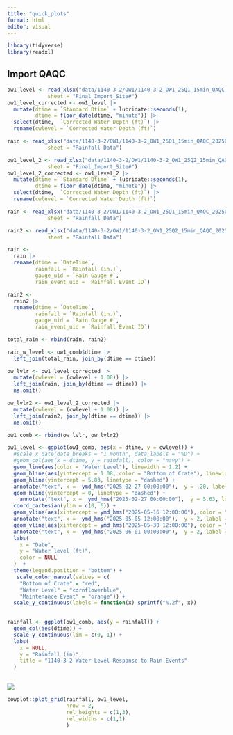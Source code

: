 ```yaml
---
title: "quick_plots"
format: html
editor: visual
---
```


```r
library(tidyverse)
library(readxl)
```

## Import QAQC

```r
ow1_level <- read_xlsx("data/1140-3-2/OW1/1140-3-2_OW1_25Q1_15min_QAQC_20250710_KR.xlsx",
             sheet = "Final_Import_Site#")
ow1_level_corrected <- ow1_level |>
  mutate(dtime = `Standard Dtime` + lubridate::seconds(1),
         dtime = floor_date(dtime, "minute")) |>
  select(dtime,  `Corrected Water Depth (ft)`) |>
  rename(cwlevel = `Corrected Water Depth (ft)`)

rain <- read_xlsx("data/1140-3-2/OW1/1140-3-2_OW1_25Q1_15min_QAQC_20250710_KR.xlsx",
             sheet = "Rainfall Data")

ow1_level_2 <- read_xlsx("data/1140-3-2/OW1/1140-3-2_OW1_25Q2_15min_QAQC_20250710_KR.xlsx",
             sheet = "Final_Import_Site#")
ow1_level_2_corrected <- ow1_level_2 |>
  mutate(dtime = `Standard Dtime` + lubridate::seconds(1),
         dtime = floor_date(dtime, "minute")) |>
  select(dtime,  `Corrected Water Depth (ft)`) |>
  rename(cwlevel = `Corrected Water Depth (ft)`)

rain <- read_xlsx("data/1140-3-2/OW1/1140-3-2_OW1_25Q1_15min_QAQC_20250710_KR.xlsx",
             sheet = "Rainfall Data")

rain2 <- read_xlsx("data/1140-3-2/OW1/1140-3-2_OW1_25Q2_15min_QAQC_20250710_KR.xlsx",
             sheet = "Rainfall Data")

rain <- 
  rain |> 
  rename(dtime = `DateTime`,
         rainfall = `Rainfall (in.)`,
         gauge_uid = `Rain Gauge #`,
         rain_event_uid = `Rainfall Event ID`)

rain2 <- 
  rain2 |> 
  rename(dtime = `DateTime`,
         rainfall = `Rainfall (in.)`,
         gauge_uid = `Rain Gauge #`,
         rain_event_uid = `Rainfall Event ID`)

total_rain <- rbind(rain, rain2)

rain_w_level <- ow1_comb$dtime |>
  left_join(total_rain, join_by(dtime == dtime))
```

```r
ow_lvlr <- ow1_level_corrected |>
  mutate(cwlevel = (cwlevel + 1.08)) |>
  left_join(rain, join_by(dtime == dtime)) |>
  na.omit()

ow_lvlr2 <- ow1_level_2_corrected |>
  mutate(cwlevel = (cwlevel + 1.08)) |>
  left_join(rain2, join_by(dtime == dtime)) |>
  na.omit()

ow1_comb <- rbind(ow_lvlr, ow_lvlr2)
```

```r
ow1_level <- ggplot(ow1_comb, aes(x = dtime, y = cwlevel)) +
  #scale_x_date(date_breaks = "1 month", data_labels = "%D") +
  #geom_col(aes(x = dtime, y = rainfall), color = "navy") +
  geom_line(aes(color = "Water Level"), linewidth = 1.2) +
  geom_hline(aes(yintercept = 1.08, color = "Bottom of Crate"), linewidth = 0.6 ) +
  geom_hline(yintercept = 5.83, linetype = "dashed") +
  annotate("text", x =  ymd_hms("2025-02-27 00:00:00"),  y = .20, label = "Bottom of pipe bedding", hjust = 0) +
  geom_hline(yintercept = 0, linetype = "dashed") +
    annotate("text", x =  ymd_hms("2025-02-27 00:00:00"),  y = 5.63, label = "Top of Storage", hjust = 0) +
  coord_cartesian(ylim = c(0, 6)) + 
  geom_vline(aes(xintercept = ymd_hms("2025-05-16 12:00:00"), color = "Maintenance Event"), linetype = 2, linewidth = 0.5) +
  annotate("text", x =  ymd_hms("2025-05-05 12:00:00"),  y = 2, label = "Orifice Drilled", hjust = 0) +
  geom_vline(aes(xintercept = ymd_hms("2025-05-30 12:00:00"), color = "Maintenance Event"), linetype = 2, linewidth = .5) +
  annotate("text", x =  ymd_hms("2025-06-01 00:00:00"),  y = 2, label = "Jetting", hjust = 0) +
  labs(
    x = "Date",
    y = "Water level (ft)",
    color = NULL
  )  +
  theme(legend.position = "bottom") +
   scale_color_manual(values = c(
    "Bottom of Crate" = "red",
    "Water Level" = "cornflowerblue",
    "Maintenance Event" = "orange")) +
  scale_y_continuous(labels = function(x) sprintf("%.2f", x))
  

rainfall <- ggplot(ow1_comb, aes(y = rainfall)) +
  geom_col(aes(dtime)) + 
  scale_y_continuous(lim = c(0, 1)) +
  labs(
    x = NULL,
    y = "Rainfall (in)",
    title = "1140-3-2 Water Level Response to Rain Events"
  )
  
```

![](http://127.0.0.1:30617/chunk_output/FA4C6EBE3bf1d8a2/681DD887/cu5eu7s9abes6/000130.png)

```r
cowplot::plot_grid(rainfall, ow1_level,
                   nrow = 2,
                   rel_heights = c(1,3),
                   rel_widths = c(1,1) 
                   )
```
